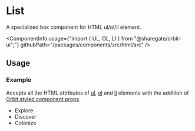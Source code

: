 
<Meta
    title="Html elements/List"
    id="html-list"
/>

# List

<Tagline>A specialized <Link href="?path=/docs/box--default-story">box</Link> component for HTML ul/ol/li element.</Tagline>

<ComponentInfo
    usage={"import { UL, OL, LI } from \"@sharegate/orbit-ui\";"}
    githubPath="/packages/components/src/html/src"
/>

## Usage

### Example

Accepts all the HTML attributes of [ul](https://developer.mozilla.org/en-US/docs/Web/HTML/Element/ul), [ol](https://developer.mozilla.org/en-US/docs/Web/HTML/Element/ol) and [li](https://developer.mozilla.org/en-US/docs/Web/HTML/Element/li) elements with the addition of [Orbit styled component props](?path=/docs/styling--page).

<Preview>
    <Story name="example">
        <UL color="neutral-8">
            <LI>Explore</LI>
            <LI>Discover</LI>
            <LI color="primary-6">Colonize</LI>
        </UL>
    </Story>
</Preview>

